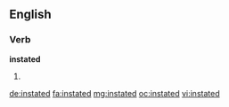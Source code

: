 ==English==

===Verb===
'''instated'''

# {{en-past of|instate}}

[[de:instated]]
[[fa:instated]]
[[mg:instated]]
[[oc:instated]]
[[vi:instated]]